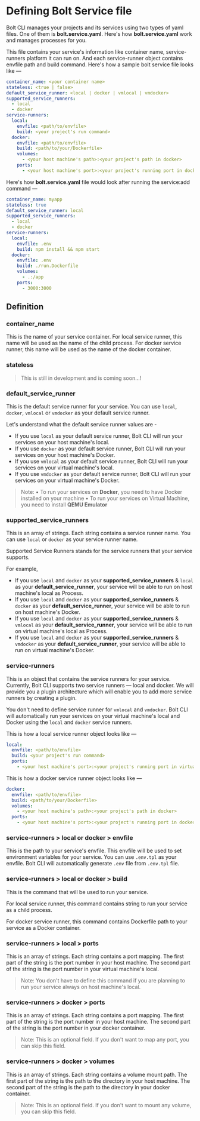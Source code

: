 
<Meta pageTitle="bolt.service.yaml | bolt-framework" description="Run Docker containers, child processes, or even encapsulate your entire project within a VM, all under one unified API." />





# Defining Bolt Service file

Bolt CLI manages your projects and its services using two types of yaml files. One of them is **bolt.service.yaml**. Here's how **bolt.service.yaml** work and manages processes for you.

This file contains your service's information like container name, service-runners platform it can run on. And each service-runner object contains envfile path and build command.
Here's how a sample bolt service file looks like —

```yaml
container_name: <your container name>
stateless: <true | false>
default_service_runner: <local | docker | vmlocal | vmdocker>
supported_service_runners:
  - local
  - docker
service-runners:
  local:
    envfile: <path/to/envfile>
    build: <your project's run command>
  docker:
    envfile: <path/to/envfile>
    build: <path/to/your/Dockerfile>
    volumes:
      - <your host machine's path>:<your project's path in docker>
    ports:
      - <your host machine's port>:<your project's running port in docker>
```

Here's how **bolt.service.yaml** file would look after running the service:add command —

```yaml
container_name: myapp
stateless: true
default_service_runner: local
supported_service_runners:
  - local
  - docker
service-runners:
  local:
    envfile: .env
    build: npm install && npm start
  docker:
    envfile: .env
    build: ./run.Dockerfile
    volumes:
      - .:/app
    ports:
      - 3000:3000
```

## Definition

### container_name

This is the name of your service container. For local service runner, this name will be used as the name of the child process. For docker service runner, this name will be used as the name of the docker container.

### stateless

> This is still in development and is coming soon...!

### default_service_runner

This is the default service runner for your service. You can use `local`, `docker`, `vmlocal` or `vmdocker` as your default service runner.

Let's understand what the default service runner values are -

- If you use `local` as your default service runner, Bolt CLI will run your services on your host machine's local.
- If you use `docker` as your default service runner, Bolt CLI will run your services on your host machine's Docker.
- If you use `vmlocal` as your default service runner, Bolt CLI will run your services on your virtual machine's local.
- If you use `vmdocker` as your default service runner, Bolt CLI will run your services on your virtual machine's Docker.

> Note:
> • To run your services on **Docker**, you need to have Docker installed on your machine
> • To run your services on Virtual Machine, you need to install **QEMU Emulator**

### supported_service_runners

This is an array of strings. Each string contains a service runner name. You can use `local` or `docker` as your service runner name.

Supported Service Runners stands for the service runners that your service supports.

For example,

- If you use `local` and `docker` as your **supported_service_runners** & `local` as your **default_service_runner**, your service will be able to run on host machine's local as Process.
- If you use `local` and `docker` as your **supported_service_runners** & `docker` as your **default_service_runner**, your service will be able to run on host machine's Docker.
- If you use `local` and `docker` as your **supported_service_runners** & `vmlocal` as your **default_service_runner**, your service will be able to run on virtual machine's local as Process.
- If you use `local` and `docker` as your **supported_service_runners** & `vmdocker` as your **default_service_runner**, your service will be able to run on virtual machine's Docker.

### service-runners

This is an object that contains the service runners for your service. Currently, Bolt CLI supports two service runners — local and docker. We will provide you a plugin architecture which will enable you to add more service runners by creating a plugin.

You don't need to define service runner for `vmlocal` and `vmdocker`. Bolt CLI will automatically run your services on your virtual machine's local and Docker using the `local` and `docker` service runners.

This is how a local service runner object looks like —

```yaml
local:
  envfile: <path/to/envfile>
  build: <your project's run command>
  ports:
    - <your host machine's port>:<your project's running port in virtual machine's local>
```

This is how a docker service runner object looks like —

```yaml
docker:
  envfile: <path/to/envfile>
  build: <path/to/your/Dockerfile>
  volumes:
    - <your host machine's path>:<your project's path in docker>
  ports:
    - <your host machine's port>:<your project's running port in docker>
```

### service-runners > local or docker > envfile

This is the path to your service's envfile. This envfile will be used to set environment variables for your service. You can use `.env.tpl` as your envfile. Bolt CLI will automatically generate `.env` file from `.env.tpl` file.

### service-runners > local or docker > build

This is the command that will be used to run your service.

For local service runner, this command contains string to run your service as a child process.

For docker service runner, this command contains Dockerfile path to your service as a Docker container.

### service-runners > local > ports

This is an array of strings. Each string contains a port mapping. The first part of the string is the port number in your host machine. The second part of the string is the port number in your virtual machine's local.

> Note: You don't have to define this command if you are planning to run your service always on host machine's local.

### service-runners > docker > ports

This is an array of strings. Each string contains a port mapping. The first part of the string is the port number in your host machine. The second part of the string is the port number in your docker container.

> Note: This is an optional field. If you don't want to map any port, you can skip this field.

### service-runners > docker > volumes

This is an array of strings. Each string contains a volume mount path. The first part of the string is the path to the directory in your host machine. The second part of the string is the path to the directory in your docker container.

> Note: This is an optional field. If you don't want to mount any volume, you can skip this field.
